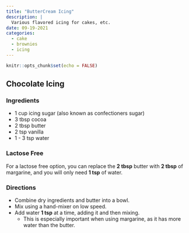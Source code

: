 ```yaml
---
title: "ButterCream Icing"
description: |
  Various flavored icing for cakes, etc.
date: 09-19-2021
categories: 
  - cake
  - brownies
  - icing
---
```


```r
knitr::opts_chunk$set(echo = FALSE)
```

## Chocolate Icing

### Ingredients

* 1 cup icing sugar (also known as confectioners sugar)
* 3 tbsp cocoa
* 2 tbsp butter
* 2 tsp vanilla
* 1 - 3 tsp water

### Lactose Free

For a lactose free option, you can replace the **2 tbsp** butter with **2 tbsp** of margarine, and you will only need **1 tsp** of water.

### Directions

* Combine dry ingredients and butter into a bowl.
* Mix using a hand-mixer on low speed.
* Add water **1 tsp** at a time, adding it and then mixing.
  * This is especially important when using margarine, as it has more water than the butter.

